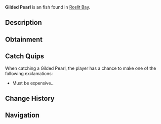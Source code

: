 {{FishInfobox
|image          = Gilded Pearl.png
|rarity         = Unusual
|sea            = First Sea
|location       = [[Roslit Bay]]
|sublocation    = 
|sources        = Clam
|radar_location = 
|xp             = 0
|weather        = 
|time           = 
|season         = 
|bait           = 
|base_weight    = 0.4
|base_value     = 120
|weight_range   = 0.3
|base_chance    = 25
|base_resil     = 100
}}
'''Gilded Pearl''' is an {{Rarity|Unusual}} fish found in [[Roslit Bay]].

== Description ==
{{Description|A golden pearl with a shiny appearance... Could this hold special powers within it...?|Bestiary Entry}}

== Obtainment ==
{{Description|From catching Clams.|Bestiary Hint}}

== Catch Quips ==
When catching a Gilded Pearl, the player has a chance to make one of the following exclamations:
* Must be expensive..

== Change History ==
{{Change History|{{subst:Current Version}}}}

== Navigation ==
{{Fish Navbox|Roslit Bay}}